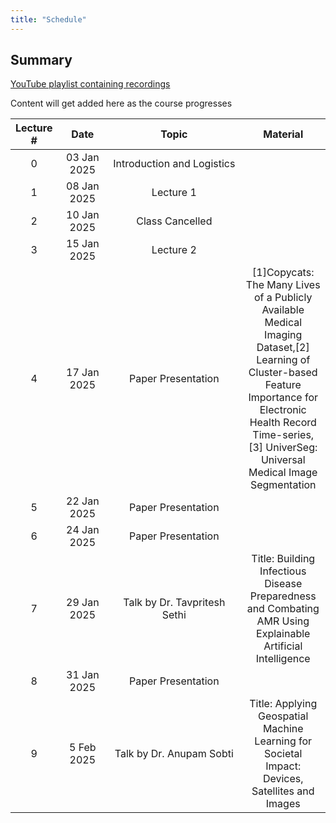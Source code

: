 ```yaml
---
title: "Schedule"
---
```


::: {.callout-tip}
## Summary
[YouTube playlist containing recordings](https://www.youtube.com/@SustainabilityLab-SL)


Content will get added here as the course progresses

:::


| Lecture # |    Date     | Topic          | Material | 
| :------: | :--------: | :-------------------------: |:---------------:| 
|     0     | 03 Jan 2025 | Introduction and Logistics |  
|1| 08 Jan 2025| Lecture 1|
|2| 10 Jan 2025| Class Cancelled|
|3| 15 Jan 2025| Lecture 2|
|4| 17 Jan 2025| Paper Presentation|[1]Copycats: The Many Lives of a Publicly Available Medical Imaging Dataset,[2] Learning of Cluster-based Feature Importance for Electronic Health Record Time-series, [3] UniverSeg: Universal Medical Image Segmentation|
|5| 22 Jan 2025| Paper Presentation|
|6| 24 Jan 2025| Paper Presentation|
|7| 29 Jan 2025| Talk by Dr. Tavpritesh Sethi|Title: Building Infectious Disease Preparedness and Combating AMR Using Explainable Artificial Intelligence| <a href="https://www.youtube.com/watch?v=KeQ7gTXpA1M" target="_blank">Youtube</a>|
|8| 31 Jan 2025| Paper Presentation|
|9| 5 Feb 2025| Talk by Dr. Anupam Sobti| Title: Applying Geospatial Machine Learning for Societal Impact: Devices, Satellites and Images|
